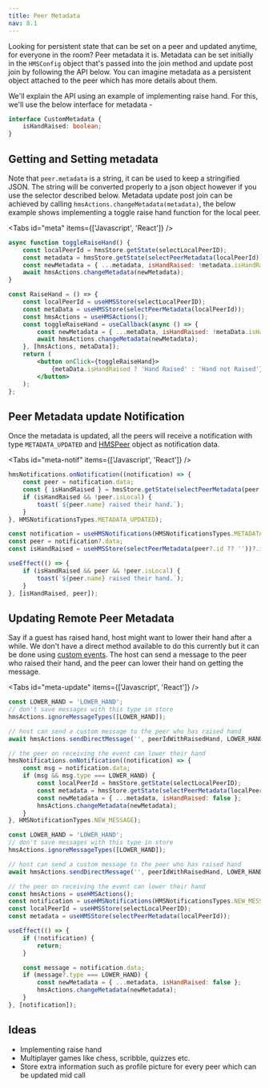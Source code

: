 ```yaml
---
title: Peer Metadata
nav: 8.1
---
```


Looking for persistent state that can be set on a peer and updated anytime, for everyone in the room? Peer metadata it is.
Metadata can be set initially in the `HMSConfig` object that's passed into the join method and update post join by
following the API below. You can imagine metadata as a persistent object attached to the peer which has more details about
them.

We'll explain the API using an example of implementing raise hand. For this, we'll use the below interface for metadata -

```ts
interface CustomMetadata {
    isHandRaised: boolean;
}
```

## Getting and Setting metadata

Note that `peer.metadata` is a string, it can be used to keep a stringified JSON. The string will be converted properly
to a json object however if you use the selector described below.
Metadata update post join can be achieved by calling `hmsActions.changeMetadata(metadata)`, the below example shows implementing a toggle raise
hand function for the local peer.

<Tabs id="meta" items={['Javascript', 'React']} />

<Tab id='meta-0'>

```js
async function toggleRaiseHand() {
    const localPeerId = hmsStore.getState(selectLocalPeerID);
    const metadata = hmsStore.getState(selectPeerMetadata(localPeerId));
    const newMetadata = { ...metadata, isHandRaised: !metadata.isHandRaised };
    await hmsActions.changeMetadata(newMetadata);
}
```

</Tab>

<Tab id='meta-1'>

```jsx
const RaiseHand = () => {
    const localPeerId = useHMSStore(selectLocalPeerID);
    const metaData = useHMSStore(selectPeerMetadata(localPeerId));
    const hmsActions = useHMSActions();
    const toggleRaiseHand = useCallback(async () => {
        const newMetadata = { ...metaData, isHandRaised: !metaData.isHandRaised };
        await hmsActions.changeMetadata(newMetadata);
    }, [hmsActions, metaData]);
    return (
        <button onClick={toggleRaiseHand}>
            {metaData.isHandRaised ? 'Hand Raised' : 'Hand not Raised'}
        </button>
    );
};
```

</Tab>

## Peer Metadata update Notification

Once the metadata is updated, all the peers will receive a notification
with type `METADATA_UPDATED` and [HMSPeer](/api-reference/javascript/v2/interfaces/HMSPeer)
object as notification data.

<Tabs id="meta-notif" items={['Javascript', 'React']} />

<Tab id='meta-notif-0'>

```js
hmsNotifications.onNotification((notification) => {
    const peer = notification.data;
    const { isHandRaised } = hmsStore.getState(selectPeerMetadata(peer.id));
    if (isHandRaised && !peer.isLocal) {
        toast(`${peer.name} raised their hand.`);
    }
}, HMSNotificationsTypes.METADATA_UPDATED);
```

</Tab>

<Tab id='meta-notif-1'>

```jsx
const notification = useHMSNotifications(HMSNotificationsTypes.METADATA_UPDATED);
const peer = notification?.data;
const isHandRaised = useHMSStore(selectPeerMetadata(peer?.id ?? ''))?.isHandRaised;

useEffect(() => {
    if (isHandRaised && peer && !peer.isLocal) {
        toast(`${peer.name} raised their hand.`);
    }
}, [isHandRaised, peer]);
```

</Tab>

## Updating Remote Peer Metadata

Say if a guest has raised hand, host might want to lower their hand after a while. We
don't have a direct method available to do this currently but it can be done using
[custom events](/javascript/v2/how--to-guides/set-up-video-conferencing/chat#custom-events). The host can send a message to the peer
who raised their hand, and the peer can lower their hand on getting the message.

<Tabs id="meta-update" items={['Javascript', 'React']} />

<Tab id='meta-update-0'>

```js
const LOWER_HAND = 'LOWER_HAND';
// don't save messages with this type in store
hmsActions.ignoreMessageTypes([LOWER_HAND]);

// host can send a custom message to the peer who has raised hand
await hmsActions.sendDirectMessage('', peerIdWithRaisedHand, LOWER_HAND);

// the peer on receiving the event can lower their hand
hmsNotifications.onNotification((notification) => {
    const msg = notification.data;
    if (msg && msg.type === LOWER_HAND) {
        const localPeerId = hmsStore.getState(selectLocalPeerID);
        const metadata = hmsStore.getState(selectPeerMetadata(localPeerId));
        const newMetadata = { ...metadata, isHandRaised: false };
        hmsActions.changeMetadata(newMetadata);
    }
}, HMSNotificationTypes.NEW_MESSAGE);
```

</Tab>

<Tab id='meta-update-1'>

```jsx
const LOWER_HAND = 'LOWER_HAND';
// don't save messages with this type in store
hmsActions.ignoreMessageTypes([LOWER_HAND]);

// host can send a custom message to the peer who has raised hand
await hmsActions.sendDirectMessage('', peerIdWithRaisedHand, LOWER_HAND);

// the peer on receiving the event can lower their hand
const hmsActions = useHMSActions();
const notification = useHMSNotifications(HMSNotificationsTypes.NEW_MESSAGE);
const localPeerId = useHMSStore(selectLocalPeerID);
const metadata = useHMSStore(selectPeerMetadata(localPeerId));

useEffect(() => {
    if (!notification) {
        return;
    }

    const message = notification.data;
    if (message?.type === LOWER_HAND) {
        const newMetadata = { ...metadata, isHandRaised: false };
        hmsActions.changeMetadata(newMetadata);
    }
}, [notification]);
```

</Tab>

## Ideas

-   Implementing raise hand
-   Multiplayer games like chess, scribble, quizzes etc.
-   Store extra information such as profile picture for every peer which can be updated mid call
